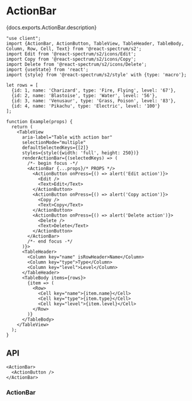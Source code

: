 

# ActionBar

<PageDescription>{docs.exports.ActionBar.description}</PageDescription>

```tsx render docs={docs.exports.ActionBar} links={docs.links} props={['isEmphasized']} type="s2"
"use client";
import {ActionBar, ActionButton, TableView, TableHeader, TableBody, Column, Row, Cell, Text} from '@react-spectrum/s2';
import Edit from '@react-spectrum/s2/icons/Edit';
import Copy from '@react-spectrum/s2/icons/Copy';
import Delete from '@react-spectrum/s2/icons/Delete';
import {useState} from 'react';
import {style} from '@react-spectrum/s2/style' with {type: 'macro'};

let rows = [
  {id: 1, name: 'Charizard', type: 'Fire, Flying', level: '67'},
  {id: 2, name: 'Blastoise', type: 'Water', level: '56'},
  {id: 3, name: 'Venusaur', type: 'Grass, Poison', level: '83'},
  {id: 4, name: 'Pikachu', type: 'Electric', level: '100'}
];

function Example(props) {
  return (
    <TableView
      aria-label="Table with action bar"
      selectionMode="multiple"
      defaultSelectedKeys={[2]}
      styles={style({width: 'full', height: 250})}
      renderActionBar={(selectedKeys) => (
        /*- begin focus -*/
        <ActionBar {...props}/* PROPS */>
          <ActionButton onPress={() => alert('Edit action')}>
            <Edit />
            <Text>Edit</Text>
          </ActionButton>
          <ActionButton onPress={() => alert('Copy action')}>
            <Copy />
            <Text>Copy</Text>
          </ActionButton>
          <ActionButton onPress={() => alert('Delete action')}>
            <Delete />
            <Text>Delete</Text>
          </ActionButton>
        </ActionBar>
        /*- end focus -*/
      )}>
      <TableHeader>
        <Column key="name" isRowHeader>Name</Column>
        <Column key="type">Type</Column>
        <Column key="level">Level</Column>
      </TableHeader>
      <TableBody items={rows}>
        {item => (
          <Row>
            <Cell key="name">{item.name}</Cell>
            <Cell key="type">{item.type}</Cell>
            <Cell key="level">{item.level}</Cell>
          </Row>
        )}
      </TableBody>
    </TableView>
  );
}
```

## API

```tsx links={{ActionBar: '#actionbar', ActionButton: 'ActionButton.html'}}
<ActionBar>
  <ActionButton />
</ActionBar>
```

### ActionBar

<PropTable component={docs.exports.ActionBar} links={docs.links} />
